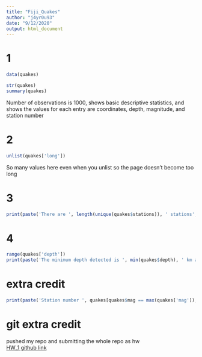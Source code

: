 ```yaml
---
title: "Fiji_Quakes"
author: "j4yr0u93"
date: "9/12/2020"
output: html_document
---
```

# 1

```r
data(quakes)
```
```r
str(quakes)
summary(quakes)
```
Number of observations is 1000, shows basic descriptive statistics, and shows the values for each entry are coordinates, depth, magnitude, and station number

# 2
```r
unlist(quakes['long'])
```
So many values here even when you unlist so the page doesn't become too long

# 3
```r
print(paste('There are ', length(unique(quakes$stations)), ' stations', sep=''))
```
# 4
```r
range(quakes['depth'])
print(paste('The minimum depth detected is ', min(quakes$depth), ' km and the maximum depth detected is ', max(quakes$depth), ' km', sep=''))
```

# extra credit
```r
print(paste('Station number ', quakes[quakes$mag == max(quakes['mag']),]$stations, ' had the highest magnitude earthquake', sep=''))
```

# git extra credit
pushed my repo and submitting the whole repo as hw \
[HW_1 github link](https://github.com/j4yr0u93/HW_1)